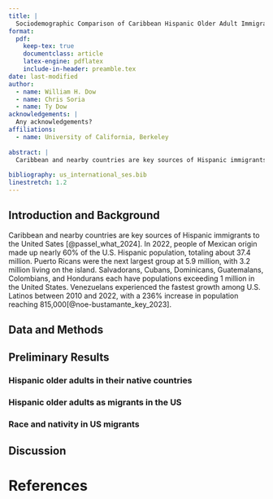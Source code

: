 ```yaml
---
title: |
  Sociodemographic Comparison of Caribbean Hispanic Older Adult Immigrants in the U.S. and Origin Countries
format: 
  pdf:
    keep-tex: true
    documentclass: article
    latex-engine: pdflatex
    include-in-header: preamble.tex
date: last-modified
author:
  - name: William H. Dow
  - name: Chris Soria
  - name: Ty Dow
acknowledgements: | 
  Any acknowledgements?
affiliations:
  - name: University of California, Berkeley
      
abstract: |
  Caribbean and nearby countries are key sources of Hispanic immigrants to the U.S. Recent studies, including the Caribbean American Dementia and Aging Study (CADAS), have collected data on healthy aging in the Dominican Republic, Cuba, and Puerto Rico. Other significant emigrant countries include Colombia, El Salvador, Guatemala, and Honduras. Immigrants from these regions have diverse life experiences. This paper analyzes the latest Census microdata from these countries using IPUMS, comparing it with U.S. Census and American Community Survey data. We focus on education, marital status, and co-residence of older adults in each country, compared to their counterparts in the U.S., disaggregated by sex and age group. In the U.S., we also examine cohort entry and citizenship status. This data will be combined with institutional data to explore the varied experiences and well-being of older adult immigrants, forming hypotheses for future research on Caribbean Hispanic older adult health determinants.
  
bibliography: us_international_ses.bib  
linestretch: 1.2
---
```


## Introduction and Background {#sec-intro}
Caribbean and nearby countries are key sources of Hispanic immigrants to the United Sates [@passel_what_2024]. In 2022, people of Mexican origin made up nearly 60% of the U.S. Hispanic population, totaling about 37.4 million. Puerto Ricans were the next largest group at 5.9 million, with 3.2 million living on the island. Salvadorans, Cubans, Dominicans, Guatemalans, Colombians, and Hondurans each have populations exceeding 1 million in the United States. Venezuelans experienced the fastest growth among U.S. Latinos between 2010 and 2022, with a 236% increase in population reaching 815,000[@noe-bustamante_key_2023].

## Data and Methods



## Preliminary Results

### Hispanic older adults in their native countries

### Hispanic older adults as migrants in the US

### Race and nativity in US migrants



## Discussion

\newpage

# References
